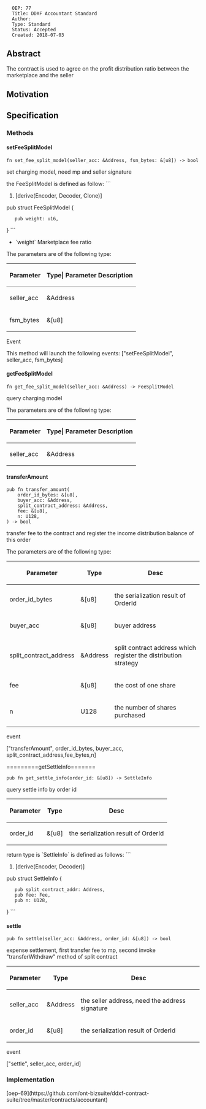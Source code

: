 <pre>
  OEP: 77
  Title: DDXF Accountant Standard
  Author:
  Type: Standard
  Status: Accepted
  Created: 2018-07-03
</pre>

==Abstract==

The contract is used to agree on the profit distribution ratio between the marketplace and the seller

==Motivation==


==Specification==

===Methods===

====setFeeSplitModel====

<pre>
fn set_fee_split_model(seller_acc: &Address, fsm_bytes: &[u8]) -> bool
</pre>

set charging model, need mp and seller signature

the FeeSplitModel is defined as follow:
```
#[derive(Encoder, Decoder, Clone)]
pub struct FeeSplitModel {
    pub weight: u16,
}
```

* `weight` Marketplace fee ratio


The parameters are of the following type:

{| class = "wikitable"
! style = "text-align:center;"| Parameter
! Type| Parameter Description
|-
| seller_acc
| &Address
| the owner of token template
|-
| fsm_bytes
| &[u8]
| the serialization result of FeeSplitModel
|}

Event

This method will launch the following events:
["setFeeSplitModel", seller_acc, fsm_bytes]


====getFeeSplitModel====

<pre>
fn get_fee_split_model(seller_acc: &Address) -> FeeSplitModel
</pre>

query charging model

The parameters are of the following type:

{| class = "wikitable"
! style = "text-align:center;"| Parameter
! Type| Parameter Description
|-
| seller_acc
| &Address
| seller address
|}


====transferAmount====

<pre>
pub fn transfer_amount(
    order_id_bytes: &[u8],
    buyer_acc: &Address,
    split_contract_address: &Address,
    fee: &[u8],
    n: U128,
) -> bool
</pre>

transfer fee to the contract and register the income distribution balance of this order

The parameters are of the following type:

{| class = "wikitable"
! style = "text-align:center;"| Parameter
! Type
! Desc
|-
| order_id_bytes
| &[u8]
| the serialization result of OrderId
|-
| buyer_acc
| &[u8]
| buyer address
|-
| split_contract_address
| &Address
| split contract address which register the distribution strategy
|-
| fee
| &[u8]
| the cost of one share
|-
| n
| U128
| the number of shares purchased
|}

event

["transferAmount", order_id_bytes, buyer_acc, split_contract_address,fee_bytes,n]

=========getSettleInfo=======

<pre>
pub fn get_settle_info(order_id: &[u8]) -> SettleInfo
</pre>

query settle info by order id

{| class = "wikitable"
! style = "text-align:center;"| Parameter
! Type
! Desc
|-
| order_id
| &[u8]
| the serialization result of OrderId
|}

return type is `SettleInfo` is defined as follows:
```
#[derive(Encoder, Decoder)]
pub struct SettleInfo {
    pub split_contract_addr: Address,
    pub fee: Fee,
    pub n: U128,
}
```

====settle====

<pre>
pub fn settle(seller_acc: &Address, order_id: &[u8]) -> bool
</pre>

expense settlement, first transfer fee to mp, second invoke "transferWithdraw" method of split contract

{| class = "wikitable"
! style = "text-align:center;"| Parameter
! Type
! Desc
|-
| seller_acc
| &Address
| the seller address, need the address signature
|-
| order_id
| &[u8]
| the serialization result of OrderId
|}


event

["settle", seller_acc, order_id]


===Implementation===

[oep-69](https://github.com/ont-bizsuite/ddxf-contract-suite/tree/master/contracts/accountant)